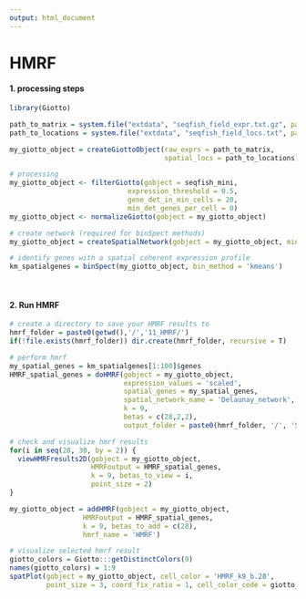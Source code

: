 ```yaml
---
output: html_document
---
```



# HMRF

#### 1. processing steps
```r
library(Giotto)

path_to_matrix = system.file("extdata", "seqfish_field_expr.txt.gz", package = 'Giotto')
path_to_locations = system.file("extdata", "seqfish_field_locs.txt", package = 'Giotto')

my_giotto_object = createGiottoObject(raw_exprs = path_to_matrix,
                                      spatial_locs = path_to_locations)

# processing
my_giotto_object <- filterGiotto(gobject = seqfish_mini, 
                             expression_threshold = 0.5, 
                             gene_det_in_min_cells = 20, 
                             min_det_genes_per_cell = 0)
my_giotto_object <- normalizeGiotto(gobject = my_giotto_object)

# create network (required for binSpect methods)
my_giotto_object = createSpatialNetwork(gobject = my_giotto_object, minimum_k = 2)

# identify genes with a spatial coherent expression profile
km_spatialgenes = binSpect(my_giotto_object, bin_method = 'kmeans')
```

$~$

#### 2. Run HMRF
```r

# create a directory to save your HMRF results to
hmrf_folder = paste0(getwd(),'/','11_HMRF/')
if(!file.exists(hmrf_folder)) dir.create(hmrf_folder, recursive = T)

# perform hmrf
my_spatial_genes = km_spatialgenes[1:100]$genes
HMRF_spatial_genes = doHMRF(gobject = my_giotto_object,
                            expression_values = 'scaled',
                            spatial_genes = my_spatial_genes,
                            spatial_network_name = 'Delaunay_network',
                            k = 9,
                            betas = c(28,2,2),
                            output_folder = paste0(hmrf_folder, '/', 'Spatial_genes/SG_top100_k9_scaled'))

# check and visualize hmrf results
for(i in seq(28, 30, by = 2)) {
  viewHMRFresults2D(gobject = my_giotto_object,
                    HMRFoutput = HMRF_spatial_genes,
                    k = 9, betas_to_view = i,
                    point_size = 2)
}

my_giotto_object = addHMRF(gobject = my_giotto_object,
                  HMRFoutput = HMRF_spatial_genes,
                  k = 9, betas_to_add = c(28),
                  hmrf_name = 'HMRF')

# visualize selected hmrf result
giotto_colors = Giotto:::getDistinctColors(9)
names(giotto_colors) = 1:9
spatPlot(gobject = my_giotto_object, cell_color = 'HMRF_k9_b.28',
         point_size = 3, coord_fix_ratio = 1, cell_color_code = giotto_colors)

```

